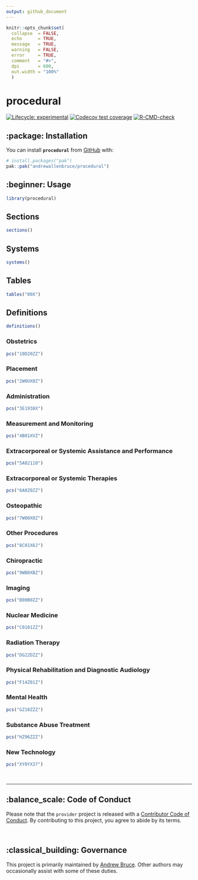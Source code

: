 ```yaml
---
output: github_document
---
```


<!-- README.md is generated from README.Rmd. Please edit that file -->

```r
knitr::opts_chunk$set(
  collapse  = FALSE,
  echo      = TRUE,
  message   = TRUE, 
  warning   = FALSE,
  error     = TRUE,
  comment   = "#>",
  dpi       = 600, 
  out.width = "100%"
  )
```

# procedural

<!-- badges: start -->
[![Lifecycle: experimental](https://img.shields.io/badge/lifecycle-experimental-orange.svg)](https://lifecycle.r-lib.org/articles/stages.html#experimental)
[![Codecov test coverage](https://codecov.io/gh/andrewallenbruce/procedural/branch/main/graph/badge.svg)](https://app.codecov.io/gh/andrewallenbruce/procedural?branch=main)
[![R-CMD-check](https://github.com/andrewallenbruce/procedural/actions/workflows/R-CMD-check.yaml/badge.svg)](https://github.com/andrewallenbruce/procedural/actions/workflows/R-CMD-check.yaml)
<!-- badges: end -->

## :package: Installation

You can install __`procedural`__ from [GitHub](https://github.com/) with:

``` r
# install.packages("pak")
pak::pak("andrewallenbruce/procedural")
```

## :beginner: Usage

```r
library(procedural)
```

## Sections

```r
sections()
```


## Systems

```r
systems()
```

## Tables

```r
tables("00X")
```

## Definitions

```r
definitions()
```

### Obstetrics

```r
pcs("10D20ZZ")
```

### Placement

```r
pcs("2W0UX0Z")
```


### Administration

```r
pcs("3E1938X")
```


### Measurement and Monitoring

```r
pcs("4B01XVZ")
```


### Extracorporeal or Systemic Assistance and Performance

```r
pcs("5A02110")
```


### Extracorporeal or Systemic Therapies

```r
pcs("6A0Z0ZZ")
```


### Osteopathic

```r
pcs("7W00X0Z")
```


### Other Procedures

```r
pcs("8C01X6J")
```


### Chiropractic

```r
pcs("9WB0XBZ")
```


### Imaging

```r
pcs("B00B0ZZ")
```


### Nuclear Medicine

```r
pcs("C0101ZZ")
```

### Radiation Therapy

```r
pcs("DG22DZZ")
```



### Physical Rehabilitation and Diagnostic Audiology

```r
pcs("F14Z01Z")
```


### Mental Health

```r
pcs("GZ10ZZZ")
```


### Substance Abuse Treatment

```r
pcs("HZ96ZZZ")
```


### New Technology

```r
pcs("XY0YX37")
```

<br>

------------------------------------------------------------------------------

## :balance_scale: Code of Conduct

Please note that the `provider` project is released with a [Contributor Code of Conduct](https://andrewallenbruce.github.io/procedural/CODE_OF_CONDUCT.html). By contributing to this project, you agree to abide by its terms.

<br>

## :classical_building: Governance

This project is primarily maintained by [Andrew Bruce](https://github.com/andrewallenbruce). Other authors may occasionally assist with some of these duties.
